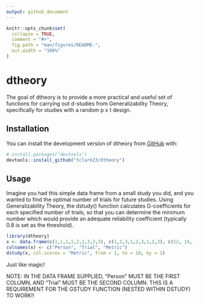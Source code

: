 ```yaml
---
output: github_document
---
```


<!-- README.md is generated from README.Rmd. Please edit that file -->

```r
knitr::opts_chunk$set(
  collapse = TRUE,
  comment = "#>",
  fig.path = "man/figures/README-",
  out.width = "100%"
)
```

# dtheory

<!-- badges: start -->
<!-- badges: end -->

The goal of dtheory is to provide a more practical and useful set of functions for carrying out d-studies from Generalizability Theory, specifically for studies with a random p x t design.

## Installation

You can install the development version of dtheory from [GitHub](https://github.com/) with:

``` r
# install.packages("devtools")
devtools::install_github("tclark23/dtheory")
```

## Usage

Imagine you had this simple data frame from a small study you did, and you wanted to find the optimal number of trials for future studies. Using Generalizability Theory, the dstudy() function calculates G-coefficients for each specified number of trials, so that you can determine the minimum number which would provide an adequate reliability coefficient (typically 0.8 is set as the threshold).

```r
library(dtheory)
x <- data.frame(c(1,1,1,2,2,2,3,3,3), c(1,2,3,1,2,3,1,2,3), c(12, 14, 12, 22, 22, 19, 17, 22, 5))
colnames(x) <- c("Person", "Trial", "Metric")
dstudy(x, col.scores = "Metric", from = 1, to = 10, by = 1)
```
Just like magic!

NOTE: IN THE DATA FRAME SUPPLIED, "Person" MUST BE THE FIRST COLUMN, AND "Trial" MUST BE THE SECOND COLUMN. THIS IS A REQUIREMENT FOR THE GSTUDY FUNCTION (NESTED WITHIN DSTUDY) TO WORK!!
